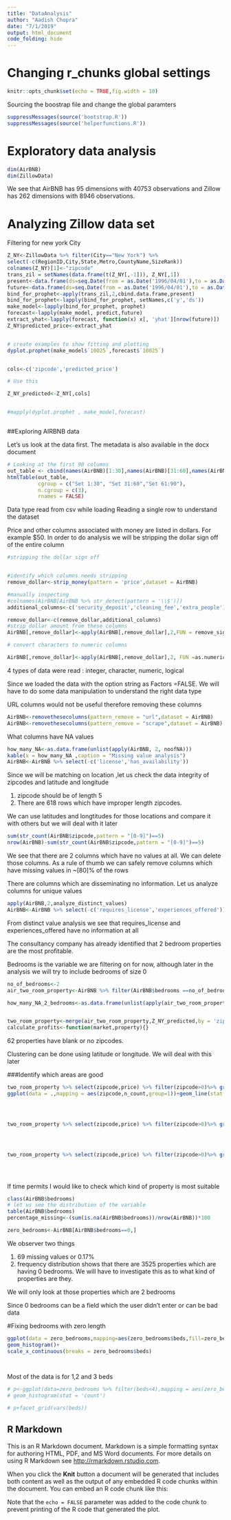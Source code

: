 ```yaml
---
title: "DataAnalysis"
author: "Aadish Chopra"
date: "7/1/2019"
output: html_document
code_folding: hide
---
```



# Changing r_chunks global settings 

```r
knitr::opts_chunk$set(echo = TRUE,fig.width = 10)


```

Sourcing the boostrap file and change the global paramters


```r
suppressMessages(source('bootstrap.R'))
suppressMessages(source('helperfunctions.R'))
```

# Exploratory data analysis


```r
dim(AirBNB)
dim(ZillowData)

```

We see that AirBNB has 95 dimensions with 40753 observations and Zillow has 262 dimensions with 8946 observations.


# Analyzing Zillow data set

Filtering for new york City
```r

Z_NY<-ZillowData %>% filter(City=="New York") %>%
select(-c(RegionID,City,State,Metro,CountyName,SizeRank))
colnames(Z_NY)[1]<-"zipcode"
trans_zil = setNames(data.frame(t(Z_NY[,-1])), Z_NY[,1])
present<-data.frame(ds=seq.Date(from = as.Date('1996/04/01'),to = as.Date('2017/06/01'),by = 'month'))
future<-data.frame(ds=seq.Date(from = as.Date('1996/04/01'),to = as.Date('2019/08/01'),by = 'month'))
bind_for_prophet<-apply(trans_zil,2,cbind.data.frame,present)
bind_for_prophet<-lapply(bind_for_prophet, setNames,c('y','ds'))
make_model<-lapply(bind_for_prophet, prophet)
forecast<-lapply(make_model, predict,future)
extract_yhat<-lapply(forecast, function(x) x[, 'yhat'][nrow(future)])
Z_NY$predicted_price<-extract_yhat


# create examples to show fitting and plotting 
dyplot.prophet(make_model$`10025`,forecast$`10025`)


cols<-c('zipcode','predicted_price')

# Use this

Z_NY_predicted<-Z_NY[,cols]


#mapply(dyplot.prophet , make_model,forecast)



```





##Exploring AIRBNB data

Let's us look at the data first. The metadata is also available in the docx document

```r

# Looking at the first 90 columns 
out_table <- cbind(names(AirBNB)[1:30],names(AirBNB)[31:60],names(AirBNB)[61:90])
htmlTable(out_table,
          cgroup = c("Set 1:30", "Set 31:60","Set 61:90"),
          n.cgroup = c(3),
          rnames = FALSE)


```


Data type read from csv while loading
Reading a single row to understand the dataset

Price and other columns associated with money are listed in dollars. For example $50. In order to do analysis we will be stripping the dollar sign off of the entire column 


```r

#stripping the dollar sign off


#identify which columns needs stripping
remove_dollar<-strip_money(pattern = 'price',dataset = AirBNB)

#manually inspecting
#colnames(AirBNB[AirBNB %>% str_detect(pattern = '\\$')])
additional_columns<-c('security_deposit','cleaning_fee','extra_people')

remove_dollar<-c(remove_dollar,additional_columns)
#strip dollar amount from these columns
AirBNB[,remove_dollar]<-apply(AirBNB[,remove_dollar],2,FUN = remove_sign,money = "\\$")

# convert characters to numeric columns

AirBNB[,remove_dollar]<-apply(AirBNB[,remove_dollar],2, FUN =as.numeric)  


```

4 types of data were read : integer, character, numeric, logical 

Since we loaded the data with the option string as Factors =FALSE. We will have to do some data manipulation to understand the right data type 


URL columns would not be useful therefore removing these columns 

```r
AirBNB<-removethesecolumns(pattern_remove = "url",dataset = AirBNB)
AirBNB<-removethesecolumns(pattern_remove = "scrape",dataset = AirBNB)

```


What columns have NA values 


```r

how_many_NA<-as.data.frame(unlist(apply(AirBNB, 2, noofNA)))
kable(x = how_many_NA ,caption = "Missing value analysis")
AirBNB<-AirBNB %>% select(-c('license','has_availability'))

```

Since we will be matching on location ,let us check the data integrity of zipcodes and latitude and longitude

1) zipcode should be of length 5
2) There are 618 rows which have improper length zipcodes. 

We can use latitudes and longtitudes for those locations and compare it with others but we will deal with it later


```r

sum(str_count(AirBNB$zipcode,pattern = "[0-9]")==5)
nrow(AirBNB)-sum(str_count(AirBNB$zipcode,pattern = "[0-9]")==5)

```


We see that there are 2 columns which have no values at all. We can delete those columns. 
As a rule of thumb we can safely remove columns which have missing values in ~[80]% of the rows


There are columns which are disseminating no information. Let us analyze columns for unique values

```r

apply(AirBNB,2,analyze_distinct_values)
AirBNB<-AirBNB %>% select(-c('requires_license','experiences_offered'))

```

From distinct value analysis we see that requires_license and experiences_offered have no information at all 


The consultancy company has already identified that 2 bedroom properties are the most profitable. 

Bedrooms is the variable we are filtering on for now, although later in the analysis we will try to include bedrooms of size 0 




```r

no_of_bedrooms<-2
air_two_room_property<-AirBNB %>% filter(AirBNB$bedrooms ==no_of_bedrooms)

how_many_NA_2_bedrooms<-as.data.frame(unlist(apply(air_two_room_property,MARGIN =  2, noofNA)))



```



```r

two_room_property<-merge(air_two_room_property,Z_NY_predicted,by = 'zipcode',suffixes = c('air','zil'))
calculate_profits<-function(market,property){}


```




62 properties have blank or no zipcodes. 

Clustering can be done using latitude or longitude. We will deal with this later


###Identify which areas are good

```r

two_room_property %>% select(zipcode,price) %>% filter(zipcode>0)%>% group_by(zipcode)%>% summarise(n_count=n()) %>% arrange(desc(n_count))%>% top_n(n = 25)%>%
ggplot(data = .,mapping = aes(zipcode,n_count,group=1))+geom_line(stat = 'identity')+geom_hline(yintercept = 100,linetype='dashed',color='red')+ggtitle("Count of properties plotted against zipcode")  




two_room_property %>% select(zipcode,price) %>% filter(zipcode>0)%>% group_by(zipcode)%>% summarise(avg_price=mean(price,na.rm = T),count=n()) %>%arrange(desc(avg_price),count)%>%mutate_if(is.numeric,round,digits=0)%>% top_n(n = 25)%>% ggplot(.,mapping = aes(zipcode,avg_price))+geom_bar(stat = "identity")+ggtitle("Plot of average price against zipcode")




two_room_property %>% select(zipcode,price) %>% filter(zipcode>0)%>% group_by(zipcode)%>% summarise(median_price=median(price,na.rm = T),count=n()) %>%arrange(desc(median_price),desc(count))%>%mutate_if(is.numeric,round,digits=0)%>% top_n(n = 25)%>% ggplot(.,mapping = aes(zipcode,median_price))+geom_bar(stat = "identity")+ggtitle("Plot of median price against zipcode")


  
```




If time permits I would like to check which kind of property is most suitable

```r
class(AirBNB$bedrooms)
# let us see the distribution of the variable
table(AirBNB$bedrooms)
percentage_missing<-(sum(is.na(AirBNB$bedrooms))/nrow(AirBNB))*100

zero_bedrooms<-AirBNB[AirBNB$bedrooms==0,]


```

We observer two things 

1) 69 missing values or 0.17%
2) frequency distribution shows that there are 3525 properties which are having 0 bedrooms.
We will have to investigate this as to what kind of properties are they.


We will only look at those properties which are 2 bedrooms

Since 0 bedrooms can be a field which the user didn't enter or can be bad data


#Fixing bedrooms with zero length 



```r

ggplot(data = zero_bedrooms,mapping=aes(zero_bedrooms$beds,fill=zero_bedrooms$property_type))+
geom_histogram()+
scale_x_continuous(breaks = zero_bedrooms$beds)

  
```

Most of the data is for 1,2 and 3 beds

```r


# p<-ggplot(data=zero_bedrooms %>% filter(beds<4),mapping = aes(zero_bedrooms$price))+
# geom_histogram(stat = 'count')

# p+facet_grid(vars(beds))

```


## R Markdown

This is an R Markdown document. Markdown is a simple formatting syntax for authoring HTML, PDF, and MS Word documents. For more details on using R Markdown see <http://rmarkdown.rstudio.com>.

When you click the **Knit** button a document will be generated that includes both content as well as the output of any embedded R code chunks within the document. You can embed an R code chunk like this:

Note that the `echo = FALSE` parameter was added to the code chunk to prevent printing of the R code that generated the plot.
